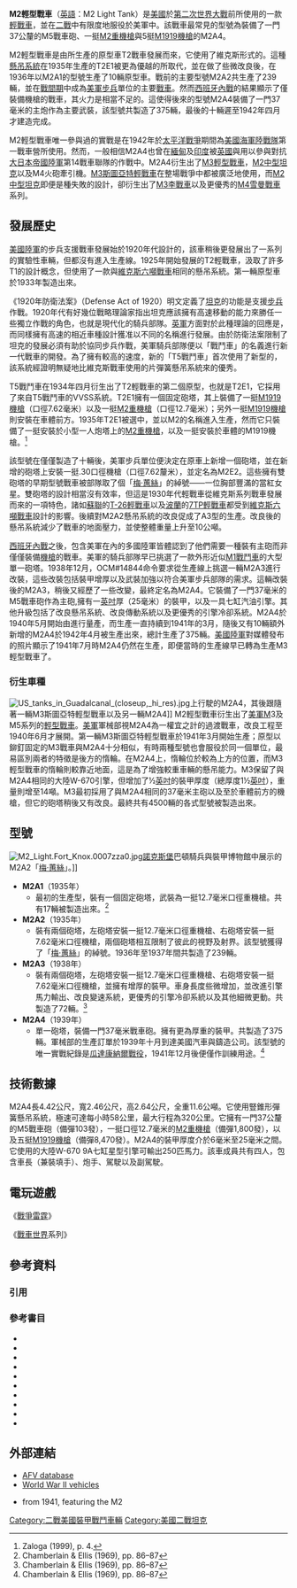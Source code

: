 {{Infobox weapon
| is_vehicle = yes
| 名稱 = M2輕型戰車</small> [[File:US_flag_48_stars.svg|30px]]<br />{{smaller|M2 Light Tank}}
| 圖片 = [[File:The_British_Army_in_the_United_Kingdom_1939-45_H17816.jpg|300px]]
| 照片說明 = 在英軍中服役的M2A4，攝於1942年3月11日
| 代號 = M2A4
| 生產年份 = 1935年至1942年
| 產地 = {{USA}}
| 設計 = {{Link-en|岩石島兵工廠|Rock Island Arsenal}}
| 生產 = {{Link-en|美國汽車與鑄造公司|American Car and Foundry Company}}
| 產量 = M2A1：17輛<br />M2A2：239輛<br />M2A3：72輛<br />M2A4：375輛
| 用戶 = {{USA}}<br />{{UK}}
| 衍生 = 
| 乘員 = 4人（駕駛、副駕駛、砲手、車長兼裝填手）
| 長度 = 4.42 米
| 闊度 = 2.46 米
| 高度 = 2.64 米
| 重量 = 11.6 噸
| 裝甲 = 6毫米至25毫米
| 主要 = 1 x [[M3反坦克炮|37公釐M5戰車砲]]（備彈103發）
| 次要 = 5 x 7.62毫米[[白朗寧M1919中型機槍|M1919機槍]]（備彈8,470發）
| 引擎 = {{Link-en|大陸R-670-9A|Continental R-670}}七缸星形引擎
| 引擎馬力 = 250匹
| 懸吊系統 = {{Link-en|豎錐形彈簧懸吊系統|Vertical volute spring suspension}}
| 平地時速 = 58 公里/小時
| 最大行程 = 320 公里
}}
'''M2輕型戰車'''（[[英語|英語]]：M2 Light Tank）是[[美國|美國]]於[[第二次世界大戰|第二次世界大戰]]前所使用的一款[[輕戰車|輕戰車]]，並在[[二戰|二戰]]中有限度地服役於美軍中。該戰車最常見的型號為裝備了一門37公釐的M5戰車砲、一挺[[白朗寧M2重機槍|M2重機槍]]與5挺[[白朗寧M1919中型機槍|M1919機槍]]的M2A4。

M2輕型戰車是由{{Link-en|岩石島兵工廠|Rock Island Arsenal}}所生產的原型車T2戰車發展而來，它使用了維克斯形式的{{Link-en|片彈簧懸吊系統|Leaf spring}}。這種[[懸吊系統|懸吊系統]]在1935年生產的T2E1被更為優越的{{Link-en|豎錐形彈簧懸吊系統|Vertical volute spring suspension}}所取代，並在做了些微改良後，在1936年以M2A1的型號生產了10輛原型車。戰前的主要型號M2A2共生產了239輛，並在[[戰間期|戰間期]]中成為[[美軍|美軍]][[步兵|步兵]]單位的主要[[坦克|戰車]]。然而[[西班牙內戰|西班牙內戰]]的結果顯示了僅裝備機槍的戰車，其火力是相當不足的。這使得後來的型號M2A4裝備了一門37毫米的主炮作為主要武裝，該型號共製造了375輛，最後的十輛遲至1942年四月才建造完成。

M2輕型戰車唯一參與過的實戰是在1942年於[[太平洋戰爭|太平洋戰爭]]期間為[[美國海軍陸戰隊|美國海軍陸戰隊]]第一戰車營所使用。然而，一般相信M2A4也曾在[[緬甸|緬甸]]及[[印度|印度]]被[[英國|英國]]{{Link-en|第7女王近衛驃騎兵團|7th Queen's Own Hussars|第7驃騎兵團}}與{{Link-en|第2皇家戰車團|2nd Royal Tank Regiment}}用以參與對抗[[大日本帝國陸軍|大日本帝國陸軍]]第14戰車聯隊的作戰中。M2A4衍生出了[[M3/M5斯圖亞特戰車|M3輕型戰車]]，[[M2中型坦克|M2中型坦克]]以及M4火砲牽引機。[[M3/M5斯圖亞特戰車|M3斯圖亞特輕戰車]]在整場戰爭中都被廣泛地使用，而[[M2中型坦克|M2中型坦克]]即便是種失敗的設計，卻衍生出了[[M3李戰車|M3李戰車]]以及更優秀的[[M4雪曼戰車|M4雪曼戰車]]系列。

== 發展歷史 ==
[[美國陸軍|美國陸軍]]的步兵支援戰車發展始於1920年代設計的{{Link-en|T1輕戰車|T1 Light Tank}}，該車稍後更發展出了一系列的實驗性車輛，但都沒有進入生產線。1925年開始發展的T2輕戰車，汲取了許多T1的設計概念，但使用了一款與[[維克斯六噸戰車|維克斯六噸戰車]]相同的懸吊系統。第一輛原型車於1933年製造出來。

《1920年防衛法案》（Defense Act of 1920）明文定義了[[坦克|坦克]]的功能是支援[[步兵|步兵]]作戰。1920年代有好幾位戰略理論家指出坦克應該擁有高速移動的能力來勝任一些獨立作戰的角色，也就是現代化的騎兵部隊。[[英軍|英軍]]方面對於此種理論的回應是{{Link-en|巡航戰車|Cruiser Tank}}，而同樣擁有高速的相近車種設計獲准以不同的名稱進行發展。由於防衛法案限制了坦克的發展必須有助於協同步兵作戰，美軍騎兵部隊便以「戰鬥車」的名義進行新一代戰車的開發。為了擁有較高的速度，新的「T5戰鬥車」首次使用了新型的{{Link-en|豎錐形彈簧懸吊系統|Vertical volute spring suspension}}，該系統經證明無疑地比維克斯戰車使用的片彈簧懸吊系統來的優秀。

T5戰鬥車在1934年四月衍生出了T2輕戰車的第二個原型，也就是T2E1，它採用了來自T5戰鬥車的VVSS系統。T2E1擁有一個固定砲塔，其上裝備了一挺[[白朗寧M1919中型機槍|M1919機槍]]（口徑7.62毫米）以及一挺[[M2重機槍|M2重機槍]]（口徑12.7毫米）；另外一挺[[白朗寧M1919中型機槍|M1919機槍]]則安裝在車體前方。1935年T2E1被選中，並以M2的名稱進入生產，然而它只裝備了一挺安裝於小型一人炮塔上的[[M2重機槍|M2重機槍]]，以及一挺安裝於車體的M1919機槍。<ref name="Zaloga4">Zaloga (1999), p. 4.</ref>

該型號在僅僅製造了十輛後，美軍步兵單位便決定在原車上新增一個砲塔，並在新增的砲塔上安裝一挺.30口徑機槍（口徑7.62釐米），並定名為M2E2。這些擁有雙砲塔的早期型號戰車被部隊取了個「[[梅·蕙絲|梅·蕙絲]]」的綽號——一位胸部豐滿的當紅女星。雙砲塔的設計相當沒有效率，但這是1930年代輕戰車從維克斯系列戰車發展而來的一項特色，諸如[[蘇聯|蘇聯]]的[[T-26坦克|T-26輕戰車]]以及[[波蘭|波蘭]]的[[7TP戰車|7TP輕戰車]]都受到[[維克斯六噸戰車|維克斯六噸戰車]]設計的影響。後續對M2A2懸吊系統的改良促成了A3型的生產。改良後的懸吊系統減少了戰車的地面壓力，並使整體重量上升至10公噸。

[[西班牙內戰|西班牙內戰]]之後，包含美軍在內的多國陸軍皆體認到了他們需要一種裝有主砲而非僅僅裝備[[機槍|機槍]]的戰車。美軍的騎兵部隊早已挑選了一款外形近似[[M1戰鬥車|M1戰鬥車]]的大型單一砲塔。1938年12月，OCM#14844命令要求從生產線上挑選一輛M2A3進行改裝，這些改裝包括裝甲增厚以及武裝加強以符合美軍步兵部隊的需求。這輛改裝後的M2A3，稍後又經歷了一些改變，最終定名為M2A4。它裝備了一門37毫米的M5戰車砲作為主砲,擁有一[[英吋|英吋]]厚（25毫米）的裝甲，以及一具七缸汽油引擎。其他升級包括了改良懸吊系統、改良傳動系統以及更優秀的引擎冷卻系統。M2A4於1940年5月開始由{{Link-en|美國汽車與鑄造公司|American Car and Foundry Company}}進行量產，而生產一直持續到1941年的3月，隨後又有10輛額外新增的M2A4於1942年4月被生產出來，總計生產了375輛。[[美國陸軍|美國陸軍]]對媒體發布的照片顯示了1941年7月時M2A4仍然在生產，即便當時的生產線早已轉為生產M3輕型戰車了。

=== 衍生車種 ===
[[File:US_tanks_in_Guadalcanal_(closeup,_hi_res).jpg|thumb]]上行駛的M2A4，其後跟隨著一輛M3斯圖亞特輕型戰車以及另一輛M2A4]]
M2輕型戰車衍生出了[[美軍|美軍]]M3及M5系列的[[輕型戰車|輕型戰車]]。[[美軍|美軍]]軍械部視M2A4為一權宜之計的過渡戰車，改良工程至1940年6月才展開。第一輛M3斯圖亞特輕型戰車於1941年3月開始生產；原型以鉚釘固定的M3戰車與M2A4十分相似，有時兩種型號也會服役於同一個單位，最易區別兩者的特徵是後方的惰輪。在M2A4上，惰輪位於較為上方的位置，而M3輕型戰車的惰輪則較靠近地面，這是為了增強較重車輛的懸吊能力。M3保留了與M2A4相同的大陸W-670引擎，但增加了½[[英吋|英吋]]的裝甲厚度（總厚度1½[[英吋|英吋]]），重量則增至14噸。M3最初採用了與M2A4相同的37毫米主砲以及至於車體前方的機槍，但它的砲塔稍後又有改良。最終共有4500輛的各式型號被製造出來。

== 型號 ==
[[File:M2_Light.Fort_Knox.0007zza0.jpg|right]][[諾克斯堡|諾克斯堡]]巴頓騎兵與裝甲博物館中展示的M2A2「[[梅·蕙絲|梅·蕙絲]]」。]]
* '''M2A1'''（1935年）
** 最初的生產型，裝有一個固定砲塔，武裝為一挺12.7毫米口徑重機槍。共有17輛被製造出來。<ref name="Chamberlain86">Chamberlain & Ellis (1969), pp. 86–87</ref>
* '''M2A2'''（1935年）
** 裝有兩個砲塔，左砲塔安裝一挺12.7毫米口徑重機槍、右砲塔安裝一挺7.62毫米口徑機槍，兩個砲塔相互限制了彼此的視野及射界。該型號獲得了「[[梅·蕙絲|梅·蕙絲]]」的綽號。1936年至1937年間共製造了239輛。
* '''M2A3'''（1938年）
** 裝有兩個砲塔，左砲塔安裝一挺12.7毫米口徑重機槍、右砲塔安裝一挺7.62毫米口徑機槍，並擁有增厚的裝甲。車身長度些微增加，並改進引擎馬力輸出、改良變速系統，更優秀的引擎冷卻系統以及其他細微更動。共製造了72輛。<ref name="Chamberlain86">Chamberlain & Ellis (1969), pp. 86–87</ref>
* '''M2A4'''（1939年）
** 單一砲塔，裝備一門37毫米戰車砲。擁有更為厚重的裝甲。共製造了375輛。軍械部的生產訂單於1939年十月到達美國汽車與鑄造公司。該型號的唯一實戰紀錄是[[瓜達康納爾戰役|瓜達康納爾戰役]]，1941年12月後便僅作訓練用途。<ref name="Chamberlain86">Chamberlain & Ellis (1969), pp. 86–87</ref>

== 技術數據 ==
M2A4長4.42公尺，寬2.46公尺，高2.64公尺，全重11.6公噸。它使用豎錐形彈簧懸吊系統，極速可達每小時58公里，最大行程為320公里。它擁有一門37公釐的M5戰車砲（備彈103發），一挺口徑12.7毫米的[[M2重機槍|M2重機槍]]（備彈1,800發），以及五挺[[白朗寧M1919中型機槍|M1919機槍]]（備彈8,470發）。M2A4的裝甲厚度介於6毫米至25毫米之間。它使用的大陸W-670 9A七缸星型引擎可輸出250匹馬力。該車成員共有四人，包含車長（兼裝填手）、炮手、駕駛以及副駕駛。
== 電玩遊戲 ==
《[[戰爭雷霆|戰爭雷霆]]》

《[[戰車世界|戰車世界]]系列》

== 參考資料 ==

=== 引用 ===
{{Reflist|30em}}

=== 參考書目 ===
* {{Cite book|last = Berndt|first = Thomas|date = 1994|title = American Tanks of World War II|location = Minnesota, MN|publisher = MBI Publishing Company|isbn = 0-87938-930-3}}
* {{Cite book|last1 = Chamberlain|first1 = Peter|last2 = Ellis|first2 = Chris|date = 1969|title = British and American Tanks of World War II|location = New York|publisher = Arco Publishing|isbn = 0-668-01867-4}}
* {{Cite book|last = Foss|first = Christopher F.|date = 1981|title = An Illustrated Guide to World War II Tanks and Fighting Vehicles|url = https://archive.org/details/illustratedguide00foss|location = New York|publisher = Arco Publishing|isbn = 978-0-6680-5232-0}}
* {{Cite book|last = Green|first = Mike|date = 2014|title = American Tanks & AFVs of World War II|location = Oxford|publisher = Osprey Publishing|isbn = 978-1-7820-0931-3}}
* {{Cite book|last = Hunnicutt|first = R. P.|date = 1992|title = Stuart: A History of the American Light Tank|url = https://archive.org/details/historyofamerica0000hunn|location = Navato, California|publisher = Presidio Press|isbn = 0-89141-462-2}}
* {{Cite book|last = Jackson|first = Robert|date = 2010|title = 101 Great Tanks|location = New York|publisher = The Rosen Publishing Group|isbn = 1-43583-595-6}}
* {{Cite book|author = United States War Department Staff|title = FM 23-80 37-mm Gun Tank M5|year = 1941|publisher = United States Government Printing Office|location = Washington, DC|oclc = 41417142}}
* {{Cite book|last = Zaloga|first = Steven|date = 1999|title = M3 & M5 Stuart Light Tank 1940–45|series = New Vanguard 33|location = Oxford|publisher = Osprey Publishing|isbn = 1-85532-911-5}}
* {{Cite book|last = Zaloga|first = Steven|date = 2008|title = Armored Thunderbolt: The US Army Sherman in World War II|location = Mechanicsburg, Pennsylvania|publisher = Stackpole Books|isbn = 978-0-8117-0424-3}}
* {{Cite book|last = Zaloga|first = Steven|date = 2012|title = US Marine Corps Tanks of World War II|location = Oxford|publisher = Osprey Publishing|isbn = 978-1-8490-8560-1}}

== 外部連結 ==
* [http://afvdb.50megs.com/usa/lighttankm2.html AFV database] {{WebCite|url=https://www.webcitation.org/65oa98LNM?url=http://afvdb.50megs.com/usa/lighttankm2.html |date=20120229132354 |dateformat=iso }}
* [http://www.wwiivehicles.com/usa/tanks-light/m2.asp World War II vehicles] {{WebCite|url=https://www.webcitation.org/65oa8GdS8?url=http://www.wwiivehicles.com/usa/tanks-light/m2.asp |date=20120229132341 |dateformat=iso }}
* {{Internet Archive short film|id = TheTanksAreComing|name = The Tanks Are Coming}} from 1941, featuring the M2
{{二次大戰美軍AFVs}}
[[Category:二戰美國裝甲戰鬥車輛|Category:二戰美國裝甲戰鬥車輛]]
[[Category:美國二戰坦克|Category:美國二戰坦克]]